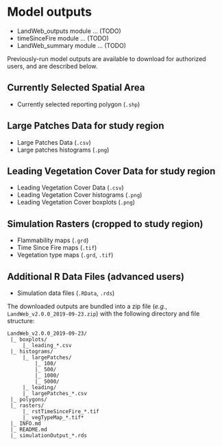 # Model outputs {-}

- LandWeb_outputs module ... (TODO)
- timeSinceFire module ... (TODO)
- LandWeb_summary module ... (TODO)

Previously-run model outputs are available to download for authorized users, and are described below.

## Currently Selected Spatial Area

- Currently selected reporting polygon (`.shp`)

## Large Patches Data for study region

- Large Patches Data (`.csv`)
- Large patches histograms (`.png`)

## Leading Vegetation Cover Data for study region

- Leading Vegetation Cover Data (`.csv`)
- Leading Vegetation Cover histograms (`.png`)
- Leading Vegetation Cover boxplots (`.png`)

## Simulation Rasters (cropped to study region)

- Flammability maps (`.grd`)
- Time Since Fire maps (`.tif`)
- Vegetation type maps (`.grd`, `.tif`)

## Additional R Data Files (advanced users)

- Simulation data files (`.RData`, `.rds`)

The downloaded outputs are bundled into a zip file (*e.g.*, `LandWeb_v2.0.0_2019-09-23.zip`) with the following directory and file structure:

```
LandWeb_v2.0.0_2019-09-23/
 |_ boxplots/
     |_ leading_*.csv
 |_ histograms/
     |_ largePatches/
         |_ 100/
         |_ 500/
         |_ 1000/
         |_ 5000/
     |_ leading/
     |_ largePatches_*.csv
 |_ polygons/
 |_ rasters/
     |_ rstTimeSinceFire_*.tif
     |_ vegTypeMap_*.tif*
 |_ INFO.md
 |_ README.md
 |_ simulationOutput_*.rds
```
